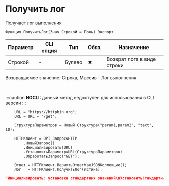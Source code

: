 ﻿---
sidebar_position: 8
description: Получить лог  и другие функции для работы с HTTP-клиент в Открытом пакете интеграций - бесплатной open-source библиотеке интеграций для 1С:Предприятие 8, OneScript и CLI
keywords: [1C, 1С, 1С:Предприятие, 1С:Предприятие 8.3, API, Интеграция, Сервисы, Обмен, OneScript, CLI, HTTP-клиент]
---


# Получить лог 
 Получает лог выполнения



`Функция ПолучитьЛог(Знач Строкой = Ложь) Экспорт`

  | Параметр | CLI опция | Тип | Обяз. | Назначение |
  |-|-|-|-|-|
  | Строкой | - | Булево | &#x2716; | Возврат лога в виде строки |

  
  Возвращаемое значение:   Строка, Массив - Лог выполнения

<br/>


:::caution
**NOCLI:** данный метод недоступен для использования в CLI версии
:::
<br/>


```bsl title="Пример использования для 1С:Предприятие/OneScript"
    URL = "https://httpbin.org";
    URL = URL + "/get";

    СтруктураПараметров = Новый Структура("param1,param2", "text", 10);

    HTTPКлиент = OPI_ЗапросыHTTP
        .НовыйЗапрос()
        .Инициализировать(URL)
        .УстановитьПараметрыURL(СтруктураПараметров)
        .ОбработатьЗапрос("GET");

    Ответ = HTTPКлиент.ВернутьОтветКакJSONКоллекцию();
    Лог   = HTTPКлиент.ПолучитьЛог(Истина);
```
    



```json title="Результат"
"Инициализировать: установка стандартных значений\nУстановитьСтандартныеНастройки: установка настроек\nУстановитьURL: установка значения\nРазбитьURL: разбиение запроса на составные части\nРазбитьURL: Защищенное = True\nРазбитьURL: Адрес = /get\nРазбитьURL: Домен = httpbin.org\nРазбитьURL: Порт = 443\nРазбитьURL: Сервер = https://httpbin.org\nУстановитьПараметрыURL: установка параметров\nОбработатьЗапрос: формирование объекта HTTPЗапроса\nСформироватьЗапрос: Добавление параметров\nПараметрыЗапросаВСтроку: Получение коллекции КлючЗначение\nПараметрыЗапросаВСтроку: Добавление параметров\nСформироватьЗапрос: Создание объекта запроса\nСформироватьЗапрос: Создание объекта соединения\nОбработатьЗапрос: перенос тела в объект HTTPЗапроса\nДополнитьЗаголовки: установка Content-Length\nДополнитьЗаголовки: установка заголовка ожидания gzip"
```
